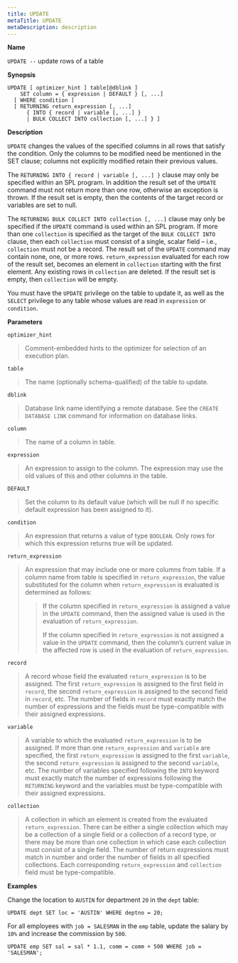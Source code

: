 ```yaml
---
title: UPDATE
metaTitle: UPDATE
metaDescription: description
---
```


**Name**

`UPDATE --` update rows of a table

**Synopsis**

``` text
UPDATE [ optimizer_hint ] table[@dblink ]
    SET column = { expression | DEFAULT } [, ...]
  [ WHERE condition ]
  [ RETURNING return_expression [, ...]
      { INTO { record | variable [, ...] }
      | BULK COLLECT INTO collection [, ...] } ]
```

**Description**

`UPDATE` changes the values of the specified columns in all rows that
satisfy the condition. Only the columns to be modified need be mentioned
in the SET clause; columns not explicitly modified retain their previous
values.

The `RETURNING INTO { record | variable [, ...] }` clause may only be
specified within an SPL program. In addition the result set of the
`UPDATE` command must not return more than one row, otherwise an
exception is thrown. If the result set is empty, then the contents of
the target record or variables are set to null.

The `RETURNING BULK COLLECT INTO collection [, ...]` clause may only be
specified if the `UPDATE` command is used within an SPL program. If more
than one `collection` is specified as the target of the `BULK COLLECT
INTO` clause, then each `collection` must consist of a single, scalar
field – i.e., `collection` must not be a record. The result set of the
`UPDATE` command may contain none, one, or more rows.
`return_expression` evaluated for each row of the result set, becomes an
element in `collection` starting with the first element. Any existing
rows in `collection` are deleted. If the result set is empty, then
`collection` will be empty.

You must have the `UPDATE` privilege on the table to update it, as well
as the `SELECT` privilege to any table whose values are read in
`expression` or `condition`.

**Parameters**

`optimizer_hint`

> Comment-embedded hints to the optimizer for selection of an execution
> plan.

`table`

> The name (optionally schema-qualified) of the table to update.

`dblink`

> Database link name identifying a remote database. See the `CREATE
> DATABASE LINK` command for information on database links.

`column`

> The name of a column in table.

`expression`

> An expression to assign to the column. The expression may use the old
> values of this and other columns in the table.

`DEFAULT`

> Set the column to its default value (which will be null if no specific
> default expression has been assigned to it).

`condition`

> An expression that returns a value of type `BOOLEAN`. Only rows for
> which this expression returns true will be updated.

`return_expression`

> An expression that may include one or more columns from table. If a
> column name from table is specified in `return_expression`, the value
> substituted for the column when `return_expression` is evaluated is
> determined as follows:
> 
> > If the column specified in `return_expression` is assigned a value
> > in the `UPDATE` command, then the assigned value is used in the
> > evaluation of `return_expression`.
> > 
> > If the column specified in `return_expression` is not assigned a
> > value in the `UPDATE` command, then the column’s current value in
> > the affected row is used in the evaluation of `return_expression`.

`record`

> A record whose field the evaluated `return_expression` is to be
> assigned. The first `return_expression` is assigned to the first field
> in `record`, the second `return_expression` is assigned to the second
> field in `record`, etc. The number of fields in `record` must exactly
> match the number of expressions and the fields must be type-compatible
> with their assigned expressions.

`variable`

> A variable to which the evaluated `return_expression` is to be
> assigned. If more than one `return_expression` and `variable` are
> specified, the first `return_expression` is assigned to the first
> `variable`, the second `return_expression` is assigned to the second
> `variable`, etc. The number of variables specified following the
> `INTO` keyword must exactly match the number of expressions following
> the `RETURNING` keyword and the variables must be type-compatible with
> their assigned expressions.

`collection`

> A collection in which an element is created from the evaluated
> `return_expression`. There can be either a single collection which may
> be a collection of a single field or a collection of a record type, or
> there may be more than one collection in which case each collection
> must consist of a single field. The number of return expressions must
> match in number and order the number of fields in all specified
> collections. Each corresponding `return_expression` and `collection`
> field must be type-compatible.

**Examples**

Change the location to `AUSTIN` for department `20` in the `dept` table:

``` text
UPDATE dept SET loc = 'AUSTIN' WHERE deptno = 20;
```

For all employees with `job = SALESMAN` in the `emp` table, update the
salary by `10%` and increase the commission by `500`.

``` text
UPDATE emp SET sal = sal * 1.1, comm = comm + 500 WHERE job = 'SALESMAN';
```
